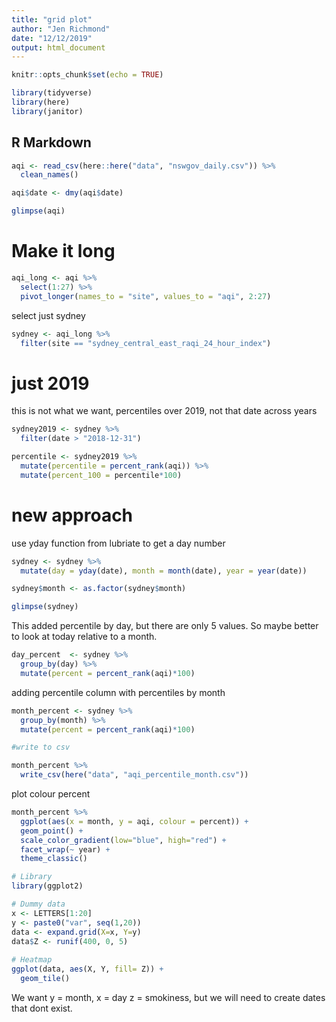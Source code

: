 ```yaml
---
title: "grid plot"
author: "Jen Richmond"
date: "12/12/2019"
output: html_document
---
```


```r
knitr::opts_chunk$set(echo = TRUE)
```

```r
library(tidyverse)
library(here)
library(janitor)
```


## R Markdown

```r
aqi <- read_csv(here::here("data", "nswgov_daily.csv")) %>%
  clean_names()
```

```r
aqi$date <- dmy(aqi$date)

glimpse(aqi)
```

# Make it long
```r
aqi_long <- aqi %>%
  select(1:27) %>%
  pivot_longer(names_to = "site", values_to = "aqi", 2:27)
```

select just sydney
```r
sydney <- aqi_long %>%
  filter(site == "sydney_central_east_raqi_24_hour_index") 

```

# just 2019

this is not what we want, percentiles over 2019, not that date across years

```r
sydney2019 <- sydney %>%
  filter(date > "2018-12-31")

percentile <- sydney2019 %>%
  mutate(percentile = percent_rank(aqi)) %>%
  mutate(percent_100 = percentile*100) 
```

# new approach

use yday function from lubriate to get a day number  
```r
sydney <- sydney %>%
  mutate(day = yday(date), month = month(date), year = year(date))  

sydney$month <- as.factor(sydney$month)
```

```r
glimpse(sydney)
```

This added percentile by day, but there are only 5 values. So maybe better to look at today relative to a month. 

```r
day_percent  <- sydney %>%
  group_by(day) %>%
  mutate(percent = percent_rank(aqi)*100)
```

adding percentile column with percentiles by month
```r
month_percent <- sydney %>%
  group_by(month) %>%
  mutate(percent = percent_rank(aqi)*100)

#write to csv

month_percent %>%
  write_csv(here("data", "aqi_percentile_month.csv"))
```

plot colour percent 
```r
month_percent %>%
  ggplot(aes(x = month, y = aqi, colour = percent)) +
  geom_point() +
  scale_color_gradient(low="blue", high="red") +
  facet_wrap(~ year) +
  theme_classic()

```

```r
# Library
library(ggplot2)

# Dummy data
x <- LETTERS[1:20]
y <- paste0("var", seq(1,20))
data <- expand.grid(X=x, Y=y)
data$Z <- runif(400, 0, 5)
 
# Heatmap 
ggplot(data, aes(X, Y, fill= Z)) + 
  geom_tile()
```

We want y = month, x = day z = smokiness, but we will need to create dates that dont exist. 
```r

```

